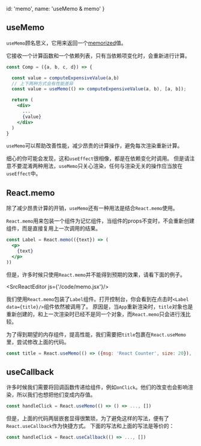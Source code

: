 
  id: 'memo',
  name: 'useMemo & memo'
}

## useMemo

`useMemo`顾名思义，它用来返回一个[memorized](https://en.wikipedia.org/wiki/Memoization)值。

它接收一个计算函数和一个依赖列表，只有当依赖项变化时，会重新进行计算。

```jsx
const Comp = ({a, b, c, d}) => {

  const value = computeExpensiveValue(a,b)
  // 上下两种方式会有性能差异
  const value = useMemo(() => computeExpensiveValue(a, b), [a, b]);

  return (
    <div>
      ...
      {value}
    </div>
  )
}
```

`useMemo`可以帮助改善性能，减少昂贵的计算操作，避免每次渲染重新计算。

细心的你可能会发现，这和`useEffect`很相像，都是在依赖变化时调用。
但是请注意不要混淆两种用法，`useMemo`只关心渲染，任何与渲染无关的操作应当放在`useEffect`中。

## React.memo

除了减少昂贵计算的开销，`useMemo`还有一种用法是结合`React.memo`使用。

`React.memo`用来包装一个组件为记忆组件，当组件的props不变时，不会重新创建组件，而是直接复用上一次调用的结果。

```jsx
const Label = React.memo(({text}) => (
  <p>
    {text}
  </p>
))
```

但是，许多时候只使用`React.memo`并不能得到预期的效果，请看下面的例子。

<SrcReactEditor js={'/code/memo.jsx'}/>

我们使用`React.memo`包装了`Label`组件。打开控制台，你会看到在点击时`<Label data={title}/>`组件依然被调用了。
原因是，当`App`重新渲染时，`title`对象也是重新创建的，和上一次渲染时已经不是同一个对象，而`React.memo`只会进行浅比较。

为了得到期望的内存组件，提高性能，我们需要把`title`包裹在`React.useMemo`里，尝试修改上面的代码。

```javascript
const title = React.useMemo(() => ({msg: 'React Counter', size: 20}), [])
```

## useCallback

许多时候我们需要将回调函数传递给组件，例如`onClick`。他们的改变也会影响渲染，所以我们也想把他们变成内存值。

```javascript
const handleClick = React.useMemo(() => () => ..., [])
```

但是，上面的代码两层嵌套显得很繁琐，为了避免这样的写法，便有了`React.useCallback`作为快捷方式。
下面的写法和上面的写法是等价的：

```javascript
const handleClick = React.useCallback(() => ..., [])
```